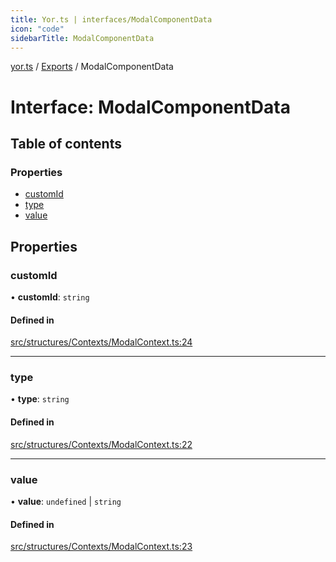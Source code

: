 ```yaml
---
title: Yor.ts | interfaces/ModalComponentData
icon: "code"
sidebarTitle: ModalComponentData
---
```

[yor.ts](../README) / [Exports](../modules) / ModalComponentData

# Interface: ModalComponentData

## Table of contents

### Properties

- [customId](ModalComponentData#customid)
- [type](ModalComponentData#type)
- [value](ModalComponentData#value)

## Properties

### customId

• **customId**: `string`

#### Defined in

[src/structures/Contexts/ModalContext.ts:24](https://github.com/OreOreki/interactions.ts/blob/17758ff/src/structures/Contexts/ModalContext.ts#L24)

___

### type

• **type**: `string`

#### Defined in

[src/structures/Contexts/ModalContext.ts:22](https://github.com/OreOreki/interactions.ts/blob/17758ff/src/structures/Contexts/ModalContext.ts#L22)

___

### value

• **value**: `undefined` \| `string`

#### Defined in

[src/structures/Contexts/ModalContext.ts:23](https://github.com/OreOreki/interactions.ts/blob/17758ff/src/structures/Contexts/ModalContext.ts#L23)
